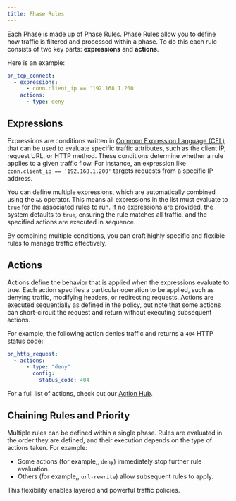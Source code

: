 ```yaml
---
title: Phase Rules
---
```


Each Phase is made up of Phase Rules. Phase Rules allow you to define how traffic is filtered and processed within a phase. To do this each rule consists of two key parts: **expressions** and **actions**.

Here is an example:

```yaml
on_tcp_connect:
  - expressions:
      - conn.client_ip == '192.168.1.200'
    actions:
      - type: deny
```

## Expressions

Expressions are conditions written in [Common Expression Language (CEL)](https://github.com/google/cel-spec) that can be used to evaluate specific traffic attributes, such as the client IP, request URL, or HTTP method. These conditions determine whether a rule applies to a given traffic flow. For instance, an expression like `conn.client_ip == '192.168.1.200'` targets requests from a specific IP address.

You can define multiple expressions, which are automatically combined using the `&&` operator. This means all expressions in the list must evaluate to `true` for the associated rules to run. If no expressions are provided, the system defaults to `true`, ensuring the rule matches all traffic, and the specified actions are executed in sequence.

By combining multiple conditions, you can craft highly specific and flexible rules to manage traffic effectively.

## Actions

Actions define the behavior that is applied when the expressions evaluate to true. Each action specifies a particular operation to be applied, such as denying traffic, modifying headers, or redirecting requests. Actions are executed sequentially as defined in the policy, but note that some actions can short-circuit the request and return without executing subsequent actions.

For example, the following action denies traffic and returns a `404` HTTP status code:

```yaml
on_http_request:
  - actions:
      - type: "deny"
        config:
          status_code: 404
```

For a full list of actions, check out our [Action Hub](../actions).

## Chaining Rules and Priority

Multiple rules can be defined within a single phase. Rules are evaluated in the order they are defined, and their execution depends on the type of actions taken. For example:

- Some actions (for example,, `deny`) immediately stop further rule evaluation.
- Others (for example,, `url-rewrite`) allow subsequent rules to apply.

This flexibility enables layered and powerful traffic policies.
